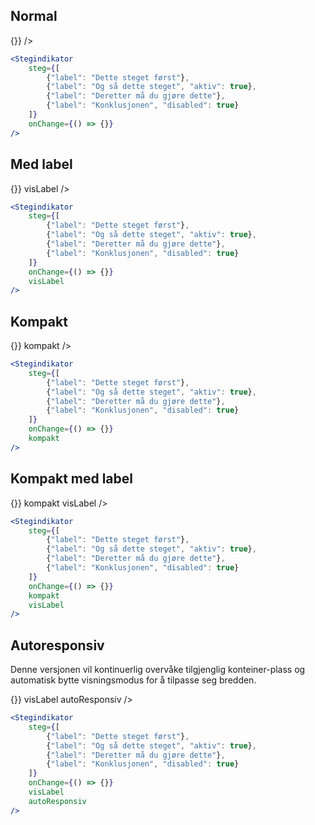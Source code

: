 
## Normal

<Example>
    <Stegindikator 
        steg={[
            {"label": "Dette steget først"},
            {"label": "Og så dette steget", "aktiv": true},
            {"label": "Deretter må du gjøre dette"},
            {"label": "Konklusjonen", "disabled": true}
        ]}
        onChange={() => {}}
    />
</Example>

```jsx
<Stegindikator 
    steg={[
        {"label": "Dette steget først"},
        {"label": "Og så dette steget", "aktiv": true},
        {"label": "Deretter må du gjøre dette"},
        {"label": "Konklusjonen", "disabled": true}
    ]}
    onChange={() => {}}
/>
```

## Med label

<Example>
    <Stegindikator 
        steg={[
            {"label": "Dette steget først"},
            {"label": "Og så dette steget", "aktiv": true},
            {"label": "Deretter må du gjøre dette"},
            {"label": "Konklusjonen", "disabled": true}
        ]}
        onChange={() => {}}
        visLabel
    />
</Example>

```jsx
<Stegindikator 
    steg={[
        {"label": "Dette steget først"},
        {"label": "Og så dette steget", "aktiv": true},
        {"label": "Deretter må du gjøre dette"},
        {"label": "Konklusjonen", "disabled": true}
    ]}
    onChange={() => {}}
    visLabel
/>
```

## Kompakt

<Example>
    <Stegindikator 
        steg={[
            {"label": "Dette steget først"},
            {"label": "Og så dette steget", "aktiv": true},
            {"label": "Deretter må du gjøre dette"},
            {"label": "Konklusjonen", "disabled": true}
        ]}
        onChange={() => {}}
        kompakt
    />
</Example>

```jsx
<Stegindikator 
    steg={[
        {"label": "Dette steget først"},
        {"label": "Og så dette steget", "aktiv": true},
        {"label": "Deretter må du gjøre dette"},
        {"label": "Konklusjonen", "disabled": true}
    ]}
    onChange={() => {}}
    kompakt
/>
```

## Kompakt med label

<Example>
    <Stegindikator 
        steg={[
            {"label": "Dette steget først"},
            {"label": "Og så dette steget", "aktiv": true},
            {"label": "Deretter må du gjøre dette"},
            {"label": "Konklusjonen", "disabled": true}
        ]}
        onChange={() => {}}
        kompakt
        visLabel
    />
</Example>

```jsx
<Stegindikator 
    steg={[
        {"label": "Dette steget først"},
        {"label": "Og så dette steget", "aktiv": true},
        {"label": "Deretter må du gjøre dette"},
        {"label": "Konklusjonen", "disabled": true}
    ]}
    onChange={() => {}}
    kompakt
    visLabel
/>
```

## Autoresponsiv

Denne versjonen vil kontinuerlig overvåke tilgjenglig konteiner-plass og automatisk
bytte visningsmodus for å tilpasse seg bredden.

<Example>
    <Stegindikator 
        steg={[
            {"label": "Dette steget først"},
            {"label": "Og så dette steget", "aktiv": true},
            {"label": "Deretter må du gjøre dette"},
            {"label": "Konklusjonen", "disabled": true}
        ]}
        onChange={() => {}}
        visLabel
        autoResponsiv
    />
</Example>

```jsx
<Stegindikator 
    steg={[
        {"label": "Dette steget først"},
        {"label": "Og så dette steget", "aktiv": true},
        {"label": "Deretter må du gjøre dette"},
        {"label": "Konklusjonen", "disabled": true}
    ]}
    onChange={() => {}}
    visLabel
    autoResponsiv
/>
```